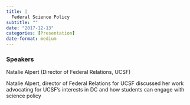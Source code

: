 ```yaml
---
title: |
  Federal Science Policy
subtitle: ""
date: "2017-12-13"
categories: [Presentation]
date-format: medium 
---
```


### Speakers  
Natalie Alpert (Director of Federal Relations, UCSF)

Natalie Alpert, director of Federal Relations for UCSF discussed her work advocating for UCSF’s interests in DC and how students can engage with science policy

